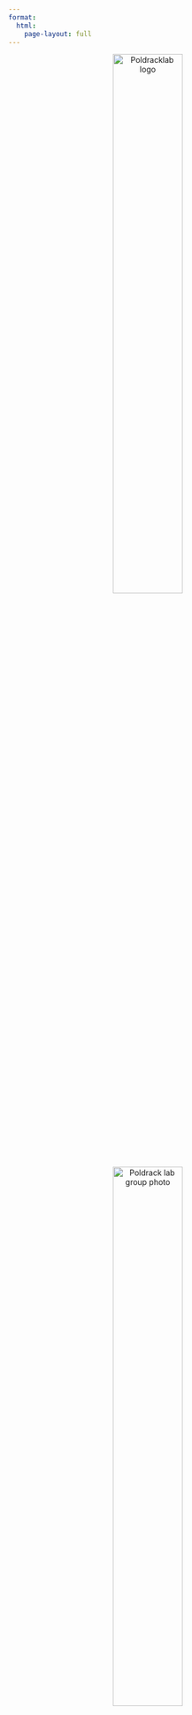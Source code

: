 ```yaml
---
format:
  html:
    page-layout: full
---
```


<center><a>
  <picture>
  <source srcset="images/stanford-line2-8-dark.png" media="(prefers-color-scheme: dark)" />
  <img src="images/stanford-line2-8.png" alt="Poldracklab logo" width="50%" />
  </picture></a>
</center>

<br>
<br>

<center><a><img src="images/lab_polaroid_2023.png" alt="Poldrack lab group photo" width="50%"/></a></center>

<br>
<br>

Our lab is focused on understanding how the brain gives rise to adaptive human behaviors.  We use a combination of functional neuroimaging, cognitive psychology, and computational modeling to address this question.  We also develop tools and infrastructure to make neuroscience more transparent and reproducible.

In the Poldrack Lab, we want all of our lab members to feel valued,
appreciated, safe, and free to be who they are. We embrace diversity and
are committed to preventing discrimination against people based on
gender identity or expression, sexual orientation, race, ethnicity,
religion, age, neurodiversity, disability status, citizenship, or any
other feature that makes them unique.

We have an online [Lab Guide](labguide/index.html) that outlines our lab's values, principles, and practices.

Learn more about our lab's work:

- [Projects](projects.html)
- [Publications](publications.html)
- [Presentations](talks.html)
- [Software](software.html)

Interested in participating in a research subject?  See our listing of [current studies](research_subjects.html).

Interested in joining the lab?  See our listing of [open positions](positions.html).

<br>

<a rel="license" href="http://creativecommons.org/licenses/by/4.0/"><img alt="Creative Commons License" style="border-width:0" src="https://i.creativecommons.org/l/by/4.0/88x31.png" /></a><br />This work is licensed under a <a rel="license" href="http://creativecommons.org/licenses/by/4.0/">Creative Commons Attribution 4.0 International License</a>.